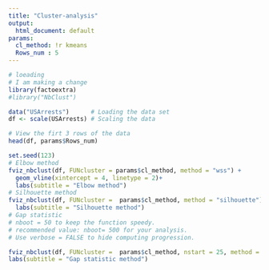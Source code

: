 ```yaml
---
title: "Cluster-analysis"
output:
  html_document: default
params:
  cl_method: !r kmeans
  Rows_num : 5
---
```



```r
# loeading 
# I am making a change
library(factoextra)
#library("NbClust")
```


```r
data("USArrests")      # Loading the data set
df <- scale(USArrests) # Scaling the data

# View the firt 3 rows of the data
head(df, params$Rows_num)
```


```r
set.seed(123)
# Elbow method
fviz_nbclust(df, FUNcluster = params$cl_method, method = "wss") +
  geom_vline(xintercept = 4, linetype = 2)+
  labs(subtitle = "Elbow method")
# Silhouette method
fviz_nbclust(df, FUNcluster =  params$cl_method, method = "silhouette")+
  labs(subtitle = "Silhouette method")
# Gap statistic
# nboot = 50 to keep the function speedy.
# recommended value: nboot= 500 for your analysis.
# Use verbose = FALSE to hide computing progression.

fviz_nbclust(df, FUNcluster =  params$cl_method, nstart = 25, method = "gap_stat", nboot = 200)+
labs(subtitle = "Gap statistic method")
```


